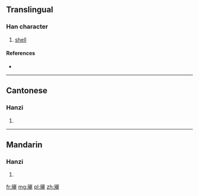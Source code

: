 {{also|厴}}
==Translingual==

===Han character===
{{Han char|rn=27|rad=厂|as=09|sn=11|four=|canj=一戈大中 (MIKL)}}

# [[shell]]

====References====
* {{Han ref|kx=0162.191|hdz=10075.100|uh=53A3|ud=21411}}

----

==Cantonese==

===Hanzi===
{{yue-hanzi|jyut=|y=yim3|tra=厴}}

# {{defn|lang=yue|sort=厂09}}

----

==Mandarin==

===Hanzi===
{{cmn-hanzi|tra=厴|pin=[[yǎn]] ([[yan3]])|wg=yen<sup>3</sup>}}

# {{defn|lang=cmn|sort=厂09}}

[[fr:厣]]
[[mg:厣]]
[[pl:厣]]
[[zh:厣]]